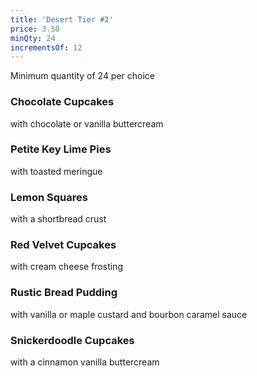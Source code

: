 ```yaml
---
title: 'Desert Tier #2'
price: 3.50
minQty: 24
incrementsOf: 12
---
```


Minimum quantity of 24 per choice

### Chocolate Cupcakes

with chocolate or vanilla buttercream

### Petite Key Lime Pies

with toasted meringue

### Lemon Squares

with a shortbread crust

### Red Velvet Cupcakes

with cream cheese frosting

### Rustic Bread Pudding

with vanilla or maple custard and bourbon caramel sauce

### Snickerdoodle Cupcakes

with a cinnamon vanilla buttercream
